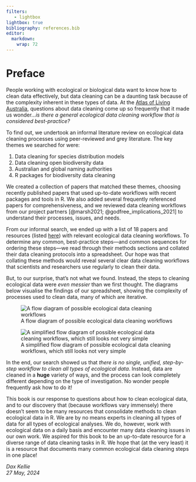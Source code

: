 ```yaml
---
filters:
   - lightbox
lightbox: true
bibliography: references.bib
editor: 
  markdown: 
    wrap: 72
---
```


# Preface {.unnumbered}

People working with ecological or biological data want to know how to clean data 
effectively, but data cleaning can be a daunting task because of the complexity
inherent in these types of data. At the [Atlas of Living
Australia](https://ala.org.au/), questions about data cleaning come up
so frequently that it made us wonder...*is there a general ecological
data cleaning workflow that is considered best-practice?*

To find out, we undertook an informal literature review on
ecological data cleaning processes using peer-reviewed and grey literature.
The key themes we searched for were:

1.  Data cleaning for species distribution models
2.  Data cleaning open biodiversity data
3.  Australian and global naming authorities
4.  R packages for biodiversity data cleaning

We created a collection of papers that matched these themes, choosing
recently published papers that used up-to-date workflows with
recent packages and tools in R. We also added several frequently
referenced papers for comprehensiveness, and we reviewed data cleaning
workflows from our project partners [@marsh2021;
@godfree_implications_2021] to understand their processes, issues, and
needs.

From our informal search, we ended up with a list of 18 papers and
resources (listed
[here](https://github.com/AtlasOfLivingAustralia/cleaning_data/blob/main/data/lit-search/informal-lit-search.xlsx))
with relevant ecological data cleaning workflows. To determine any
common, best-practice steps—and common sequences for ordering these steps—we read 
through their methods sections and collated their data
cleaning protocols into a spreadsheet. Our hope was that collating these
methods would reveal several clear data cleaning workflows that
scientists and researchers use regularly to clean their data.

But, to our surprise, that's not what we found. Instead, the steps to
cleaning ecological data were *even messier* than we first thought. The
diagrams below visualise the findings of our spreadsheet, showing the
complexity of processes used to clean data, many of which are iterative.

![A flow diagram of possible ecological data cleaning
workflows](images/complex_workflow.png)

![A simplified flow diagram of possible ecological data cleaning
workflows, which still looks not very
simple](images/simplified_workflow.png)

In the end, our search showed us that *there is no single, unified,
step-by-step workflow to clean all types of ecological data*. Instead,
data are cleaned in a **huge** variety of ways, and the process can look
completely different depending on the type of investigation. No wonder
people frequently ask how to do it!

This book is our response to questions about how to clean ecological
data, and to our discovery that (because workflows vary immensely) there
doesn't seem to be many resources that consolidate methods to clean
ecological data in R. We are by no means experts in cleaning all types
of data for all types of ecological analyses. We do, however, work with
ecological data on a daily basis and encounter many data cleaning issues
in our own work. We aspired for this book to be an up-to-date resource
for a diverse range of data cleaning tasks in R. We hope that (at the
very least) it is a resource that documents many common ecological data
cleaning steps in one place!

*Dax Kellie*<br>*27 May, 2024*
